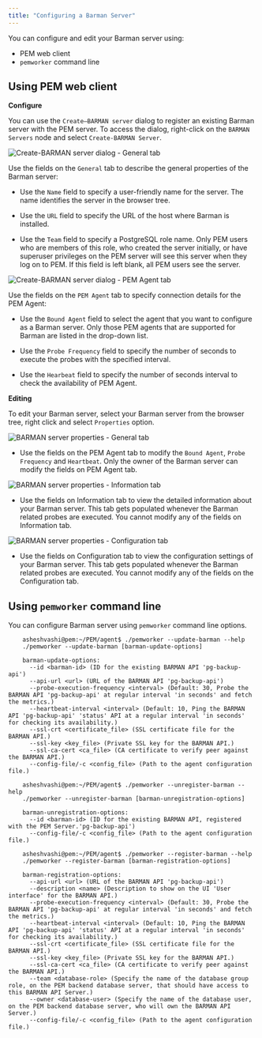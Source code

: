```yaml
---
title: "Configuring a Barman Server"
---
```


You can configure and edit your Barman server using:

- PEM web client
- `pemworker` command line

## Using PEM web client

**Configure**

You can use the `Create–BARMAN server` dialog to register an existing Barman server with the PEM server.  To access the dialog, right-click on the `BARMAN Servers` node and select `Create-BARMAN Server`.

![Create-BARMAN server dialog - General tab](../images/create_barman_server_general.png)

Use the fields on the `General` tab to describe the general properties of the Barman server:

- Use the `Name` field to specify a user-friendly name for the server. The name identifies the server in the browser tree.

- Use the `URL` field to specify the URL of the host where Barman is installed.

- Use the `Team` field to specify a PostgreSQL role name. Only PEM users who are members of this role, who created the server initially, or have superuser privileges on the PEM server will see this server when they log on to PEM. If this field is left blank, all PEM users see the server.

![Create-BARMAN server dialog - PEM Agent tab](../images/create_barman_server_pem_agent.png)

Use the fields on the `PEM Agent` tab to specify connection details for the PEM Agent:

- Use the `Bound Agent` field to select the agent that you want to configure as a Barman server. Only those PEM agents that are supported for Barman are listed in the drop-down list.

- Use the `Probe Frequency` field to specify the number of seconds to execute the probes with the specified interval.

- Use the `Hearbeat` field to specify the number of seconds interval to check the availability of PEM Agent.

**Editing**

To edit your Barman server, select your Barman server from the browser tree, right click and select `Properties` option.

![BARMAN server properties - General tab](../images/barman_server_properties_general.png)

- Use the fields on the PEM Agent tab to modify the `Bound Agent`, `Probe Frequency` and `Heartbeat`. Only the owner of the Barman server can modify the fields on PEM Agent tab.

![BARMAN server properties - Information tab](../images/barman_server_properties_information.png)

- Use the fields on Information tab to view the detailed information about your Barman server. This tab gets populated whenever the Barman related probes are executed. You cannot modify any of the fields on Information tab.

![BARMAN server properties - Configuration tab](../images/barman_server_properties_configuration.png)

- Use the fields on Configuration tab to view the configuration settings of your Barman server. This tab gets populated whenever the Barman related probes are executed. You cannot modify any of the fields on the Configuration tab.

## Using `pemworker` command line

You can configure Barman server using `pemworker` command line options.

``` text
    asheshvashi@pem:~/PEM/agent$ ./pemworker --update-barman --help
    ./pemworker --update-barman [barman-update-options]

    barman-update-options:
      --id <barman-id> (ID for the existing BARMAN API 'pg-backup-api')
      --api-url <url> (URL of the BARMAN API 'pg-backup-api')
      --probe-execution-frequency <interval> (Default: 30, Probe the BARMAN API 'pg-backup-api' at regular interval 'in seconds' and fetch the metrics.)
      --heartbeat-interval <interval> (Default: 10, Ping the BARMAN API 'pg-backup-api' 'status' API at a regular interval 'in seconds' for checking its availability.)
      --ssl-crt <certificate_file> (SSL certificate file for the BARMAN API.)
      --ssl-key <key_file> (Private SSL key for the BARMAN API.)
      --ssl-ca-cert <ca_file> (CA certificate to verify peer against the BARMAN API.)
      --config-file/-c <config_file> (Path to the agent configuration file.)

    asheshvashi@pem:~/PEM/agent$ ./pemworker --unregister-barman --help
    ./pemworker --unregister-barman [barman-unregistration-options]

    barman-unregistration-options:
      --id <barman-id> (ID for the existing BARMAN API, registered with the PEM Server.'pg-backup-api')
      --config-file/-c <config_file> (Path to the agent configuration file.)

    asheshvashi@pem:~/PEM/agent$ ./pemworker --register-barman --help
    ./pemworker --register-barman [barman-registration-options]

    barman-registration-options:
      --api-url <url> (URL of the BARMAN API 'pg-backup-api')
      --description <name> (Description to show on the UI 'User interface' for the BARMAN API.)
      --probe-execution-frequency <interval> (Default: 30, Probe the BARMAN API 'pg-backup-api' at regular interval 'in seconds' and fetch the metrics.)
      --heartbeat-interval <interval> (Default: 10, Ping the BARMAN API 'pg-backup-api' 'status' API at a regular interval 'in seconds' for checking its availability.)
      --ssl-crt <certificate_file> (SSL certificate file for the BARMAN API.)
      --ssl-key <key_file> (Private SSL key for the BARMAN API.)
      --ssl-ca-cert <ca_file> (CA certificate to verify peer against the BARMAN API.)
      --team <database-role> (Specify the name of the database group role, on the PEM backend database server, that should have access to this BARMAN API Server.)
      --owner <database-user> (Specify the name of the database user, on the PEM backend database server, who will own the BARMAN API Server.)
      --config-file/-c <config_file> (Path to the agent configuration file.)
```